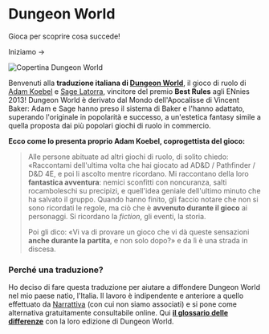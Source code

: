 
# Dungeon World

Gioca per scoprire cosa succede!
<br/>

<Link className={styles.cta} href="/manuale">Iniziamo <span>→</span></Link>

![Copertina Dungeon World](/images/dungeon-world-cover.webp)


Benvenuti alla **traduzione italiana di [Dungeon World](https://www.dungeon-world.com/)**, il gioco di ruolo di [Adam Koebel](https://www.adam-koebel.com/) e [Sage Latorra](https://www.latorra.org/), vincitore del premio **Best Rules** agli ENnies 2013! Dungeon World è derivato dal Mondo dell'Apocalisse di Vincent Baker: Adam e Sage hanno preso il sistema di Baker e l'hanno adattato, superando l'originale in popolarità e successo, a un'estetica fantasy simile a quella proposta dai più popolari giochi di ruolo in commercio.

**Ecco come lo presenta proprio Adam Koebel, coprogettista del gioco:**

> Alle persone abituate ad altri giochi di ruolo, di solito chiedo: «Raccontami dell'ultima volta che hai giocato ad AD&D / Pathfinder / D&D 4E, e poi li ascolto mentre ricordano. Mi raccontano della loro **fantastica avventura**: nemici sconfitti con noncuranza, salti rocamboleschi su precipizi, e quell'idea geniale dell'ultimo minuto che ha salvato il gruppo. Quando hanno finito, gli faccio notare che non si sono ricordati le regole, ma ciò che è **avvenuto durante il gioco** ai personaggi. Si ricordano la _fiction_, gli eventi, la storia.
>
> Poi gli dico: «Vi va di provare un gioco che vi dà queste sensazioni **anche durante la partita**, e non solo dopo?» e da lì è una strada in discesa.

### Perché una traduzione?

Ho deciso di fare questa traduzione per aiutare a diffondere Dungeon World nel mio paese natìo, l'Italia. Il lavoro è indipendente e anteriore a quello effettuato da [Narrattiva](https://www.narrattiva.it) (con cui non siamo associati) e si pone come alternativa gratuitamente consultabile online. Qui **[il glossario delle differenze](/altro/glossario-differenze)** con la loro edizione di Dungeon World.